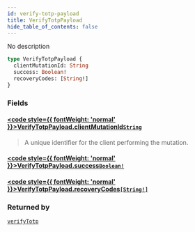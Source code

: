 ```yaml
---
id: verify-totp-payload
title: VerifyTotpPayload
hide_table_of_contents: false
---
```








No description

```graphql
type VerifyTotpPayload {
  clientMutationId: String
  success: Boolean!
  recoveryCodes: [String!]
}
```


### Fields

#### [<code style={{ fontWeight: 'normal' }}>VerifyTotpPayload.<b>clientMutationId</b></code>](#)<Bullet />[`String`](/gql-api/scalars/string) <Badge class="secondary" text="scalar"/>
> A unique identifier for the client performing the mutation.
> 

#### [<code style={{ fontWeight: 'normal' }}>VerifyTotpPayload.<b>success</b></code>](#)<Bullet />[`Boolean!`](/gql-api/scalars/boolean) <Badge class="secondary" text="non-null"/> <Badge class="secondary" text="scalar"/>
> 
> 

#### [<code style={{ fontWeight: 'normal' }}>VerifyTotpPayload.<b>recoveryCodes</b></code>](#)<Bullet />[`[String!]`](/gql-api/scalars/string) <Badge class="secondary" text="list"/> <Badge class="secondary" text="scalar"/>
> 
> 



### Returned by

[`verifyTotp`](/gql-api/mutations/verify-totp)  <Badge className="secondary" text="mutation"/>



